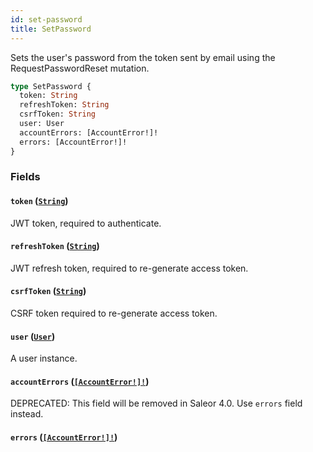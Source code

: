 ```yaml
---
id: set-password
title: SetPassword
---
```


Sets the user's password from the token sent by email using the RequestPasswordReset mutation.

```graphql
type SetPassword {
  token: String
  refreshToken: String
  csrfToken: String
  user: User
  accountErrors: [AccountError!]!
  errors: [AccountError!]!
}
```

### Fields

#### `token` ([`String`](/developer/api-reference/scalars/string))

JWT token, required to authenticate.

#### `refreshToken` ([`String`](/developer/api-reference/scalars/string))

JWT refresh token, required to re-generate access token.

#### `csrfToken` ([`String`](/developer/api-reference/scalars/string))

CSRF token required to re-generate access token.

#### `user` ([`User`](/developer/api-reference/objects/user))

A user instance.

#### `accountErrors` ([`[AccountError!]!`](/developer/api-reference/objects/account-error))

<span class="badge badge--warning">DEPRECATED: This field will be removed in Saleor 4.0. Use `errors` field instead.</span>

#### `errors` ([`[AccountError!]!`](/developer/api-reference/objects/account-error))

